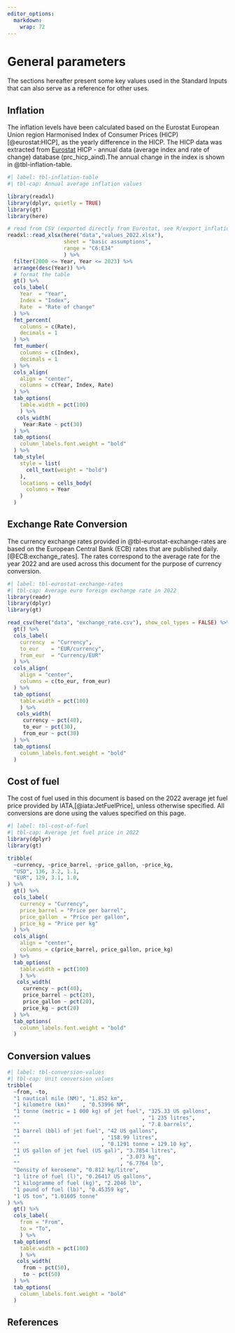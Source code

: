 ```yaml
---
editor_options: 
  markdown: 
    wrap: 72
---
```


# General parameters {#sec-conversions .unnumbered}

The sections hereafter present some key values used in the Standard Inputs that 
can also serve as a reference for other uses.

## Inflation {#inflation .unnumbered}

The inflation levels have been calculated based on the Eurostat European Union 
region Harmonised Index of Consumer Prices (HICP)[@eurostat:HICP], as the yearly 
difference in the HICP. The HICP data was extracted from [Eurostat](http://ec.europa.eu/eurostat)
HICP - annual data (average index and rate of change) database
(prc_hicp_aind).The annual change in the index is shown in @tbl-inflation-table.

```r
#| label: tbl-inflation-table
#| tbl-cap: Annual average inflation values

library(readxl)
library(dplyr, quietly = TRUE)
library(gt)
library(here)

# read from CSV (exported directly from Eurostat, see R/export_inflation.R)
readxl::read_xlsx(here("data","values_2022.xlsx"),
                  sheet = "basic assumptions",
                  range = "C6:E34" 
                  ) %>%
  filter(2000 <= Year, Year <= 2023) %>%
  arrange(desc(Year)) %>% 
  # format the table
  gt() %>%
  cols_label(
    Year  = "Year",
    Index = "Index",
    Rate  = "Rate of change"
  ) %>%
  fmt_percent(
    columns = c(Rate),
    decimals = 1
  ) %>%
  fmt_number(
    columns = c(Index),
    decimals = 1
  ) %>%
  cols_align(
    align = "center",
    columns = c(Year, Index, Rate)
  ) %>%
  tab_options(
    table.width = pct(100)
    ) %>% 
   cols_width(
     Year:Rate ~ pct(30)
  ) %>%
  tab_options(
    column_labels.font.weight = "bold"
  ) %>%
  tab_style(
    style = list(
      cell_text(weight = "bold")
    ),
    locations = cells_body(
      columns = Year
    )
  )
```

## Exchange Rate Conversion {#exchange-rates .unnumbered}

The currency exchange rates provided in @tbl-eurostat-exchange-rates are based 
on the European Central Bank (ECB) rates that are published daily. [@ECB:exchange_rates]. 
The rates correspond to the average rate for the year 2022 and are used across 
this document for the purpose of currency conversion.

```r
#| label: tbl-eurostat-exchange-rates
#| tbl-cap: Average euro foreign exchange rate in 2022
library(readr)
library(dplyr)
library(gt)

read_csv(here("data", "exchange_rate.csv"), show_col_types = FALSE) %>%
  gt() %>%
  cols_label(
    currency  = "Currency",
    to_eur    = "EUR/currency",
    from_eur  = "Currency/EUR"
  ) %>%
  cols_align(
    align = "center",
    columns = c(to_eur, from_eur)
  ) %>% 
  tab_options(
    table.width = pct(100)
    ) %>% 
   cols_width(
     currency ~ pct(40),
     to_eur ~ pct(30),
     from_eur ~ pct(30)
  ) %>%
  tab_options(
    column_labels.font.weight = "bold"
  )
```

## Cost of fuel {.unnumbered}

The cost of fuel used in this document is based on the 2022 average jet fuel
price provided by IATA,[@iata:JetFuelPrice], unless otherwise specified.
All conversions are done using the values specified on this page.

```r
#| label: tbl-cost-of-fuel
#| tbl-cap: Average jet fuel price in 2022
library(dplyr)
library(gt)

tribble(
  ~currency, ~price_barrel, ~price_gallon, ~price_kg,
  "USD", 136, 3.2, 1.1,
  "EUR", 129, 3.1, 1.0,
) %>%
  gt() %>%
  cols_label(
    currency = "Currency",
    price_barrel = "Price per barrel",
    price_gallon  = "Price per gallon",
    price_kg = "Price per kg"
  ) %>%
  cols_align(
    align = "center",
    columns = c(price_barrel, price_gallon, price_kg)
  ) %>% 
  tab_options(
    table.width = pct(100)
    ) %>% 
   cols_width(
     currency ~ pct(40),
     price_barrel ~ pct(20),
     price_gallon ~ pct(20),
     price_kg ~ pct(20)
  ) %>%
  tab_options(
    column_labels.font.weight = "bold"
  )
```

## Conversion values {.unnumbered}

```r
#| label: tbl-conversion-values
#| tbl-cap: Unit conversion values
tribble(
  ~from, ~to,
  "1 nautical mile (NM)", "1.852 km",
  "1 kilometre (km)"    , "0.53996 NM",
  "1 tonne (metric = 1 000 kg) of jet fuel", "325.33 US gallons",
  ""                                       , "1 235 litres",
  ""                                       , "7.8 barrels",
  "1 barrel (bbl) of jet fuel", "42 US gallons",
  ""                          , "158.99 litres",
  ""                          , "0.1291 tonne = 129.10 kg",
  "1 US gallon of jet fuel (US gal)", "3.7854 litres",
  ""                                , "3.073 kg",
  ""                                , "6.7764 lb",
  "Density of kerosene", "0.812 kg/litre",
  "1 litre of fuel (l)", "0.26417 US gallons",
  "1 kilogramme of fuel (kg)", "2.2046 lb",
  "1 pound of fuel (lb)", "0.45359 kg",
  "1 US ton", "1.01605 tonne"
) %>% 
  gt() %>%
  cols_label(
    from = "From",
    to = "To",
    ) %>% 
  tab_options(
    table.width = pct(100)
    ) %>% 
   cols_width(
     from ~ pct(50),
     to ~ pct(50)
  ) %>%
  tab_options(
    column_labels.font.weight = "bold"
  )
```

## References

